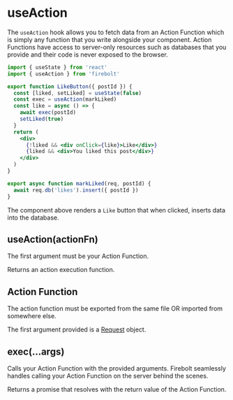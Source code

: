 <Metadata
  title='Reference: useAction'
  description='API Reference for the useAction hook in Firebolt.'
/>

# useAction

The `useAction` hook allows you to fetch data from an Action Function which is simply any function that you write alongside your component. Action Functions have access to server-only resources such as databases that you provide and their code is never exposed to the browser.

```jsx title='components/LikeButton.js' lineNumbers
import { useState } from 'react'
import { useAction } from 'firebolt'

export function LikeButton({ postId }) {
  const [liked, setLiked] = useState(false)
  const exec = useAction(markLiked)
  const like = async () => {
    await exec(postId)
    setLiked(true)
  }
  return (
    <div>
      {!liked && <div onClick={like}>Like</div>}
      {liked && <div>You liked this post</div>}
    </div>
  )
}

export async function markLiked(req, postId) {
  await req.db('likes').insert({ postId })
}
```

The component above renders a `Like` button that when clicked, inserts data into the database.

## useAction(actionFn)

The first argument must be your Action Function.

Returns an action execution function.

## Action Function

The action function must be exported from the same file OR imported from somewhere else.

The first argument provided is a [Request](/docs/ref/request) object.

## exec(...args)

Calls your Action Function with the provided arguments. Firebolt seamlessly handles calling your Action Function on the server behind the scenes.

Returns a promise that resolves with the return value of the Action Function.
